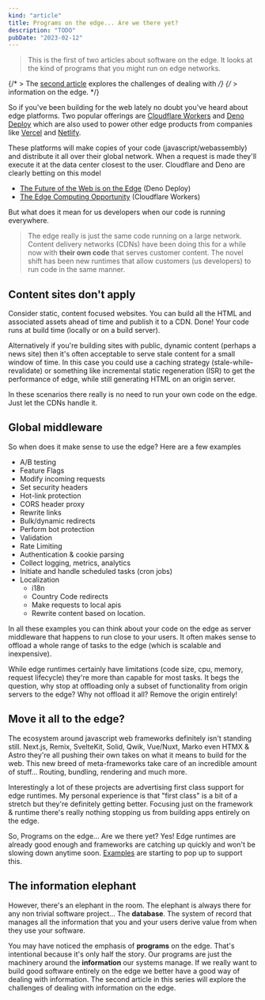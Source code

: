 ```yaml
---
kind: "article"
title: Programs on the edge... Are we there yet?
description: "TODO"
pubDate: "2023-02-12"
---
```


> This is the first of two articles about software on the edge.
> It looks at the kind of programs that you might run on edge networks.

{/* > The [second article](information) explores the challenges of dealing with */}
{/* > information on the edge. */}

So if you've been building for the web lately no doubt you've heard about edge platforms.
Two popular offerings are [Cloudflare Workers][workers] and
[Deno Deploy][deno-deploy] which are also used to power other edge
products from companies like [Vercel][vercel-edge] and [Netlify][netlify-edge].

These platforms will make copies of your code (javascript/webassembly) and distribute it all over
their global network.
When a request is made they'll execute it at the data center closest to the user.
Cloudflare and Deno are clearly betting on this model

- [The Future of the Web is on the Edge][fotw-edge] (Deno Deploy)
- [The Edge Computing Opportunity][edge-opp] (Cloudflare Workers)

But what does it mean for us developers when our code is running everywhere.

[deno-deploy]: https://deno.com/deploy
[workers]: https://workers.cloudflare.com/
[vercel-edge]: https://vercel.com/features/edge-functions
[netlify-edge]: https://www.netlify.com/products/edge/
[fotw-edge]: https://deno.com/blog/the-future-of-web-is-on-the-edge
[edge-opp]: https://blog.cloudflare.com/cloudflare-workers-serverless-week/

> The edge really is just the same code running on a large network. Content delivery networks (CDNs)
> have been doing this
> for a while now with **their own code** that serves customer content. The novel shift has been
> new runtimes that allow customers (us developers) to run code in the same manner.

## Content sites don't apply

Consider static, content focused websites. You can build all the HTML and associated assets
ahead of time and publish it to a CDN. Done!
Your code runs at build time (locally or on a build server).

Alternatively if you're building sites with public,
dynamic content (perhaps a news site) then it's often
acceptable to serve stale content for a small window of time.
In this case you could use a caching strategy (stale-while-revalidate)
or something like incremental static regeneration (ISR) to get the performance of edge, while still
generating HTML on an origin server.

In these scenarios there really is no need to run your own code on the edge.
Just let the CDNs handle it.

## Global middleware

So when does it make sense to use the edge? Here are a few examples

- A/B testing
- Feature Flags
- Modify incoming requests
- Set security headers
- Hot-link protection
- CORS header proxy
- Rewrite links
- Bulk/dynamic redirects
- Perform bot protection
- Validation
- Rate Limiting
- Authentication & cookie parsing
- Collect logging, metrics, analytics
- Initiate and handle scheduled tasks (cron jobs)
- Localization
  - i18n
  - Country Code redirects
  - Make requests to local apis
  - Rewrite content based on location.

In all these examples you can think about your code on the edge as server middleware
that happens to run close to your users. It often makes sense to offload a whole range of tasks
to the edge (which is scalable and inexpensive).

While edge runtimes certainly have limitations (code size, cpu, memory, request lifecycle) they're
more than capable for most tasks. It begs the question, why stop at offloading only a subset
of functionality from origin servers to the edge? Why not offload it all? Remove
the origin entirely!

## Move it all to the edge?

The ecosystem around javascript web frameworks definitely isn't standing still.
Next.js, Remix, SvelteKit, Solid, Qwik, Vue/Nuxt, Marko even HTMX & Astro they're all
pushing their own takes on what it means to build for the web. This new breed of meta-frameworks
take care of an incredible amount of stuff... Routing, bundling, rendering
and much more.

Interestingly a lot of these projects are advertising first class support for
edge runtimes. My personal experience is that "first class" is a bit of a stretch
but they're definitely getting better. Focusing just on the framework & runtime there's
really nothing stopping us from building apps entirely on the edge.

So, Programs on the edge... Are we there yet? Yes! Edge runtimes are already good enough
and frameworks are catching up quickly and won't be slowing down anytime soon.
[Examples](https://blog.cloudflare.com/welcome-to-wildebeest-the-fediverse-on-cloudflare/)
are starting to pop up to support this.

## The information elephant

However, there's an elephant in the room. The elephant is always there for any non trivial
software project... The **database**. The system of record
that manages all the information that you and your users derive value from when they use your
software.

You may have noticed the emphasis of **programs** on the edge. That's
intentional because it's only half the story. Our programs are just the machinery around the
**information** our systems manage. If we really want to build good software entirely on the
edge we better have a good way of dealing with information. The second article in this
series will explore the challenges of dealing with information on the edge.
